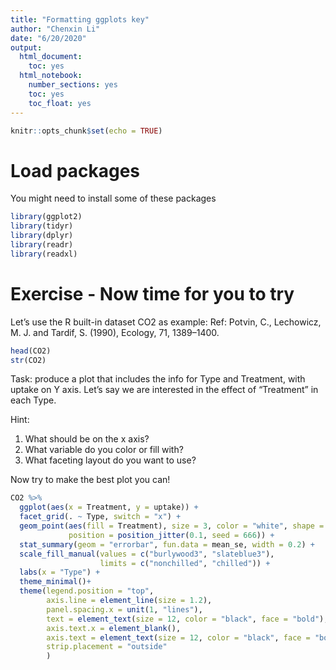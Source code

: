 ---
title: "Formatting ggplots key"
author: "Chenxin Li"
date: "6/20/2020"
output:
  html_document:
    toc: yes  
  html_notebook:   
    number_sections: yes    
    toc: yes  
    toc_float: yes  
---

```{r setup, include=FALSE}
knitr::opts_chunk$set(echo = TRUE)
```

# Load packages

You might need to install some of these packages

```{r}
library(ggplot2) 
library(tidyr)
library(dplyr)
library(readr)
library(readxl)
```

# Exercise - Now time for you to try

Let's use the R built-in dataset CO2 as example: 
Ref: Potvin, C., Lechowicz, M. J. and Tardif, S. (1990), Ecology, 71, 1389--1400.

```{r}
head(CO2)
str(CO2)
```

Task: produce a plot that includes the info for Type and Treatment, with uptake on Y axis.
Let's say we are interested in the effect of "Treatment" in each Type.

Hint:

1.  What should be on the x axis?
2.  What variable do you color or fill with?
3.  What faceting layout do you want to use?

Now try to make the best plot you can!


```{r}
CO2 %>% 
  ggplot(aes(x = Treatment, y = uptake)) +
  facet_grid(. ~ Type, switch = "x") + 
  geom_point(aes(fill = Treatment), size = 3, color = "white", shape = 21,
             position = position_jitter(0.1, seed = 666)) +
  stat_summary(geom = "errorbar", fun.data = mean_se, width = 0.2) +
  scale_fill_manual(values = c("burlywood3", "slateblue3"),
                    limits = c("nonchilled", "chilled")) +
  labs(x = "Type") +
  theme_minimal()+
  theme(legend.position = "top",
        axis.line = element_line(size = 1.2),
        panel.spacing.x = unit(1, "lines"),
        text = element_text(size = 12, color = "black", face = "bold"),
        axis.text.x = element_blank(),
        axis.text = element_text(size = 12, color = "black", face = "bold"),
        strip.placement = "outside"
        )
```
